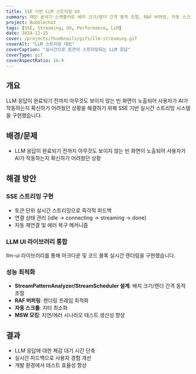 ```yaml
---
title: SSE 기반 LLM 스트리밍 UX
summary: 패턴 분석기·스케줄러로 배치 크기/렌더 간격 동적 조절, RAF 버퍼링, 자동 스크롤 등 지터 최소화.
project: Bubblechat
tags: [SSE, Streaming, UX, Performance, LLM]
date: 2024-12-15
cover: /projects/thumbnails/gifs/llm-streaming.gif
coverAlt: "LLM 스트리밍 데모"
coverCaption: "실시간으로 토큰이 스트리밍되는 LLM 응답"
coverType: gif
coverAspectRatio: 16:9
---
```


## 개요

LLM 응답이 완료되기 전까지 아무것도 보이지 않는 빈 화면이 노출되어 사용자가 AI가 작동하는지 확신하기 어려웠던 상황을 해결하기 위해 SSE 기반 실시간 스트리밍 시스템을 구현했습니다.

## 배경/문제

- LLM 응답이 완료되기 전까지 아무것도 보이지 않는 빈 화면이 노출되어 사용자가 AI가 작동하는지 확신하기 어려웠던 상황

## 해결 방안

### SSE 스트리밍 구현

- 토큰 단위 실시간 스트리밍으로 즉각적 피드백
- 연결 상태 관리 (idle → connecting → streaming → done)
- 자동 재연결 및 에러 복구 메커니즘

### LLM UI 라이브러리 통합

llm-ui 라이브러리를 통해 마크다운 및 코드 블록 실시간 렌더링을 구현했습니다.

### 성능 최적화

- **StreamPatternAnalyzer/StreamScheduler 설계**: 배치 크기/렌더 간격 동적 조절
- **RAF 버퍼링**: 렌더링 프레임 최적화
- **자동 스크롤**: 지터 최소화
- **MSW 모킹**: 지연/에러 시나리오 테스트 생산성 향상

## 결과

- LLM 응답에 대한 체감 대기 시간 단축
- 실시간 피드백으로 사용자 경험 개선
- 개발 환경에서 테스트 효율성 향상
